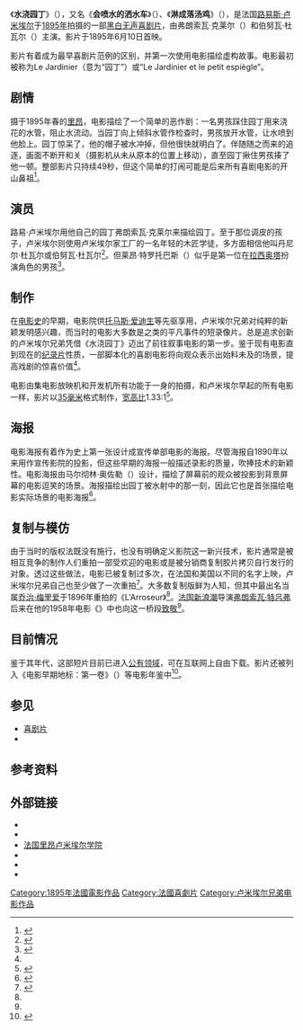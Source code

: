 {{NoteTA
|1=zh-hans:弗朗索瓦·特吕弗;zh-hk:法蘭索瓦·杜魯福;zh-tw:法蘭索瓦·楚浮;
|2=zh-hans:卢米埃尔兄弟;zh-hant:盧米埃兄弟;
}}

{{Infobox film
| name           = 水浇园丁<br>L'Arroseur arrosé
| image          = L'ArroseurArrosé.jpg
| image_size     = 
| caption        = 电影截图
| director       = [[卢米埃尔兄弟|路易斯·卢米埃尔]]
| producer       = 路易斯·卢米埃尔
| writer         = 
| narrator       = 
| starring       = 弗朗索瓦·克莱尔<br>伯努瓦·杜瓦尔
| music          = 
| cinematography = 路易斯·卢米埃尔
| editing        = 
| distributor    = 
| released       = {{Start date|1895|6|10}}
| runtime        = 49秒
| country        = {{FRA}}
| language       = [[无声电影|无声电影]]
| budget         = 
| preceded_by    = 
| followed_by    = 
}}

《'''水浇园丁'''》（{{lang-fr|''L'Arroseur Arrosé''}}），又名《'''会喷水的洒水车'''》（{{lang-en|''The Sprinkler Sprinkled''}}）、《'''淋成落汤鸡'''》（{{lang-en|''The Waterer Watered''}}），是法国[[卢米埃尔兄弟|路易斯·卢米埃尔]]于[[1895年电影列表|1895年]]拍摄的一部[[黑白|黑白]][[无声电影|无声]][[喜剧片|喜剧片]]，由弗朗索瓦·克莱尔（{{lang|fr|François Clerc}}）和伯努瓦·杜瓦尔（{{lang|fr|Benoît Duval}}）主演。影片于1895年6月10日首映。

影片有着成为最早喜剧片范例的区别，并第一次使用电影描绘虚构故事。电影最初被称为Le Jardinier（意为“园丁”）或“Le Jardinier et le petit espiègle”。

== 剧情 ==
摄于1895年春的[[里昂|里昂]]，电影描绘了一个简单的恶作剧：一名男孩踩住园丁用来浇花的水管，阻止水流动。当园丁向上倾斜水管作检查时，男孩放开水管，让水喷到他脸上。园丁惊呆了，他的帽子被水冲掉，但他很快就明白了。伴随随之而来的追逐，画面不断开和关（摄影机从未从原本的位置上移动），直至园丁揪住男孩揍了他一顿。整部影片只持续49秒，但这个简单的打闹可能是后来所有喜剧电影的开山鼻祖<ref name=autogenerated1>{{cite web|title=L'Arroseur Arrose - Film (Movie) Plot and Review|url=http://www.filmreference.com/Films-Am-Aw/L-Arroseur-Arrose.html|website=Film Reference|accessdate=2015-08-30|archive-date=2015-09-24|archive-url=https://web.archive.org/web/20150924012958/http://www.filmreference.com/Films-Am-Aw/L-Arroseur-Arrose.html|dead-url=no}}</ref>。

== 演员 ==
路易·卢米埃尔用他自己的园丁弗朗索瓦·克莱尔来描绘园丁。至于那位调皮的孩子，卢米埃尔则使用卢米埃尔家工厂的一名年轻的木匠学徒，多方面相信他叫丹尼尔·杜瓦尔或伯努瓦·杜瓦尔<ref>{{cite web|title=Chronomedia: 1895|url=http://www.terramedia.co.uk/Chronomedia/years/1895.htm|website=Chronomedia|publisher=Terra Media|accessdate=2015-08-30|archive-date=2016-02-14|archive-url=https://web.archive.org/web/20160214132139/http://www.terramedia.co.uk/Chronomedia/years/1895.htm|dead-url=yes}}</ref>。但莱昂·特罗托巴斯（{{lang|fr|Léon Trotobas}}）似乎是第一位在[[拉西奥塔|拉西奥塔]]扮演角色的男孩<ref>{{cite web|title=Le Cinematographe|url=http://www.museeciotaden.org/cinema/cinematographe.htm|website=LE CINEMATOGRAPHE LUMIERE|accessdate=2015-08-30|language=fr|archive-url=https://web.archive.org/web/20130216144056/http://www.museeciotaden.org/cinema/cinematographe.htm|archive-date=2013-02-16|dead-url=yes}}</ref>。

== 制作 ==
在[[电影史|电影史]]的早期，电影院供[[托马斯·爱迪生|托马斯·爱迪生]]等先驱享用，卢米埃尔兄弟对纯粹的新颖发明感兴趣，而当时的电影大多数是{{le|福莱德·奥特的喷嚏|Fred Ott's Sneeze|打喷嚏}}之类的平凡事件的短录像片。总是追求创新的卢米埃尔兄弟凭借《水浇园丁》迈出了前往叙事电影的第一步。鉴于现有电影直到现在的[[纪录片|纪录片]]性质，一部脚本化的喜剧电影将向观众表示出始料未及的场景，提高戏剧的惊喜价值<ref name=autogenerated1 />。

电影由集电影放映机和开发机所有功能于一身的{{le|电影机|Cinématographe}}拍摄，和卢米埃尔早起的所有电影一样，影片以[[35毫米膠片|35毫米]]格式制作，[[宽高比|宽高比]]1.33:1<ref>{{cite web |url=http://www.imdb.com/title/tt0000014/technical |title=Technical Specifications |work=Internet Movie Database |accessdate=2007-03-28 |archive-date=2016-03-07 |archive-url=https://web.archive.org/web/20160307102235/http://www.imdb.com/title/tt0000014/technical |dead-url=no }}</ref>。

== 海报 ==
电影海报有着作为史上第一张设计成宣传单部电影的海报。尽管海报自1890年以来用作宣传影院的投影，但这些早期的海报一般描述录影的质量，吹捧技术的新颖性。电影海报由马尔彻林·奥佐勒（{{lang|fr|Marcellin Auzolle}}）设计，描绘了屏幕前的观众被投影到背景屏幕的电影逗笑的场景。海报描绘出园丁被水射中的那一刻，因此它也是首张描绘电影实际场景的电影海报<ref>{{cite book|author1=Jean Jacques Meusy|title=Cinémas de France, 1894–1918: Une histoire en images|date=2009|publisher=Arcadia Éditions|location=Paris|isbn=978-2-913019-61-4|pages=201}}</ref>。

== 复制与模仿 ==
由于当时的版权法既没有施行，也没有明确定义影院这一新兴技术，影片通常是被相互竞争的制作人们重拍一部受欢迎的电影或是被分销商复制胶片拷贝自行发行的对象。透过这些做法，电影已被复制过多次，在法国和美国以不同的名字上映，卢米埃尔兄弟自己也至少做了一次重拍<ref>{{cite web|url=http://www.let.uu.nl/imr/domitor/2004/more.php?id=25_0_5_0_M|title=Early Cinema: Heyday of Copying|work=Domitor 2004 Utrecht Conference|accessdate=2007-07-25|author=Jane Gaines|archive-date=2011-06-05|archive-url=https://web.archive.org/web/20110605061225/http://www.let.uu.nl/imr/domitor/2004/more.php?id=25_0_5_0_M|dead-url=no}}</ref>。大多数复制版鲜为人知，但其中最出名当属[[乔治·梅里爱|乔治·梅里爱]]于1896年重拍的《L'Arroseur》<ref name=autogenerated1 />。[[法国新浪潮|法国新浪潮]]导演[[弗朗索瓦·特吕弗|弗朗索瓦·特吕弗]]后来在他的1958年电影《{{le|扭计祖宗|Les Mistons}}》中也向这一桥段[[致敬|致敬]]<ref name=autogenerated1 />。

== 目前情况 ==
鉴于其年代，这部短片目前已进入[[公有领域|公有领域]]，可在互联网上自由下载。影片还被列入《电影早期地标：第一卷》（{{lang|en|''Landmarks of Early Film Volume 1''}}）等电影年鉴中<ref>{{cite web |url=http://www.imdb.com/title/tt0000014/dvd |title=DVD |work=Internet Movie Database |accessdate=2007-03-28 }}</ref>。

== 参见 ==
{{Portal box|法国|电影}}
*[[喜剧片|喜剧片]]
*{{le|视觉笑话|Visual gag}}

== 参考资料 ==
{{reflist|2}}
== 外部链接 ==
*{{Youtube|Kd4jSTBhYDw&mode}}
*{{Youku|XMTE5NzY3OTA0}}
*[http://www.institut-lumiere.org/ 法国里昂卢米埃尔学院] {{WebCite|url=https://www.webcitation.org/6CJ21Xia7?url=http://www.institut-lumiere.org/ |date=20121120031108 |dateformat=iso }}
*{{imdb title|0000014}}
*{{Mtime|13384}}
*{{douban}}

[[Category:1895年法國電影作品|Category:1895年法國電影作品]]
[[Category:法國喜劇片|Category:法國喜劇片]]
[[Category:卢米埃尔兄弟电影作品|Category:卢米埃尔兄弟电影作品]]